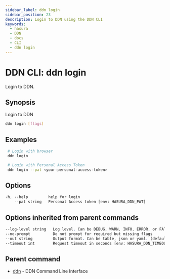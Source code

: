 ```yaml
---
sidebar_label: ddn login
sidebar_position: 23
description: Login to DDN using the DDN CLI
keywords:
  - hasura
  - DDN
  - docs
  - CLI
  - ddn login
---
```


# DDN CLI: ddn login

Login to DDN.

## Synopsis

Login to DDN

```bash
ddn login [flags]
```

## Examples

```bash
 # Login with browser
 ddn login

 # Login with Personal Access Token
 ddn login --pat <your-personal-access-token>
```

## Options

```sass
-h, --help         help for login
    --pat string   Personal Access token [env: HASURA_DDN_PAT]
```

## Options inherited from parent commands

```sass
--log-level string   Log level. Can be DEBUG, WARN, INFO, ERROR, or FATAL. (default "INFO")
--no-prompt          Do not prompt for required but missing flags
--out string         Output format. Can be table, json or yaml. (default "table")
--timeout int        Request timeout in seconds [env: HASURA_DDN_TIMEOUT] (default 100)
```

## Parent command

- [ddn](/cli/commands/ddn) - DDN Command Line Interface
